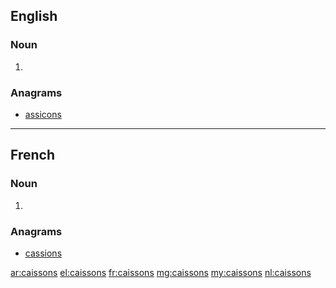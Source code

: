 ==English==

===Noun===
{{head|en|plural}}

# {{plural of|caisson|lang=en}}

===Anagrams===
* [[assicons#English|assicons]]

----

==French==

===Noun===
{{head|fr|plural}}

# {{plural of|caisson|lang=fr}}

===Anagrams===
* [[cassions#French|cassions]]

[[ar:caissons]]
[[el:caissons]]
[[fr:caissons]]
[[mg:caissons]]
[[my:caissons]]
[[nl:caissons]]